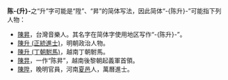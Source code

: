 '''陈-{升}-'''之“升”字可能是“陞”、“昇”的简体写法，因此简体“-{陈升}-”可能指下列人物：
*[[陳昇|陳昇]]，台灣音樂人。其名字在简体字使用地区写作“-{陈升}-”。
*[[陳升_(正統進士)|陳升 (正統進士)]]，明朝政治人物。
*[[陳升_(丁朝駙馬)|陳升 (丁朝駙馬)]]，越南丁朝駙馬。
*[[陳㫒|陳㫒]]，一作“陈昇”，越南後黎朝起義軍首領。
*[[陳陞|陳陞]]，晚明官員，河南[[夏邑|夏邑]]人，萬曆進士。

{{disambig|cat=二字陳姓人名消歧义|sheng}}
